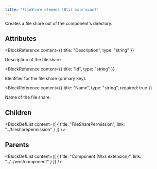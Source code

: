 ```yaml
---
title: "FileShare element (Util extension)"
---
```



Creates a file share out of the component's directory.


## Attributes

<BlockWrapper>

  <BlockReference
    content={{
      title: "Description",
      type: "string"
    }}
  >
  Description of the file share.
  </BlockReference>

  <BlockReference
    content={{
      title: "Id",
      type: "string"
    }}
  >
  Identifier for the file share (primary key).
  </BlockReference>

  <BlockReference
    content={{
      title: "Name",
      type: "string",
      required: true
    }}
  >
  Name of the file share.
  </BlockReference>

</BlockWrapper>

## Children

<BlockDefList content={[
    {
      title: "FileSharePermission",
      link: "../filesharepermission"
    }
  ]}
/>

## Parents

<BlockDefList content={[
    {
      title: "Component (Wxs extension)",
      link: "../../wxs/component"
    }
  ]}
/>